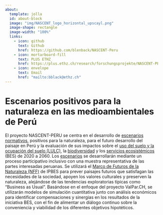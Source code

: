 ```yaml
---
about:
  template: jolla
  id: about-block
  image: "img/NASCENT_logo_horizontal_upscayl.png"
  image-shape: rectangle
  image-width: "100%"
  links:
    - icon: github
      text: Github
      href: https://github.com/blenback/NASCENT-Peru
    - icon: mortarboard-fill
      text: PLUS ETHZ
      href: https://plus.ethz.ch/research/forschungsprojekte/NASCENT-PERU.html/
    - icon: envelope
      text: Email
      href: "mailto:bblack@ethz.ch"
---
```


::: {#about-block}
:::

# Escenarios positivos para la naturaleza en las medioambientales de Perú


El proyecto NASCENT-PERU se centra en el desarrollo de [escenarios normativos](glossary.qmd#NScenarios), positivos para la naturaleza, para el futuro desarrollo del paisaje en Perú y la evaluación de sus impactos sobre el [uso del suelo y la ocupación del suelo (LULC)](glossary.qmd#LULC), la [biodiversidad](glossary.qmd#Biodiversity) y los [servicios ecosistémicos](glossary.qmd#ES) (BES) de 2020 a 2060. Los [escenarios](glossary.qmd#Scenarios) se desarrollarán mediante un proceso participativo inclusivo con una muestra representativa de las partes interesadas peruanas. Se utilizará el [Marco de Futuros de la Naturaleza (NFF)](glossary.qmd#NFF) de IPBES para prever paisajes futuros que satisfagan las necesidades de la sociedad, apoyen los valores culturales y preserven la naturaleza, alejándose de las tendencias exploratorias típicas como "Business as Usual". Basándose en el enfoque del proyecto ValPar.CH, se utilizarán modelos de simulación cuantitativa junto con análisis económicos para identificar compensaciones y sinergias en los resultados de la iniciativa BES, con el fin de alimentar un diálogo continuo sobre la conveniencia y viabilidad de los diferentes objetivos hipotéticos.





